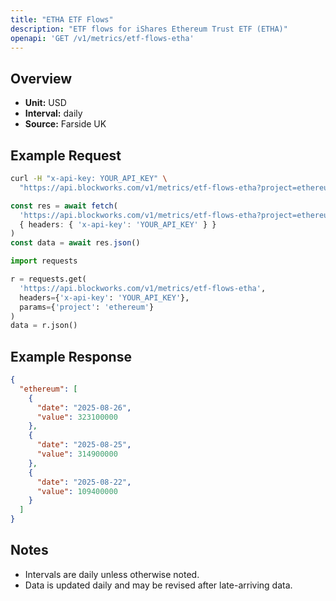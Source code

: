 ```yaml
---
title: "ETHA ETF Flows"
description: "ETF flows for iShares Ethereum Trust ETF (ETHA)"
openapi: 'GET /v1/metrics/etf-flows-etha'
---
```


## Overview

- **Unit:** USD
- **Interval:** daily
- **Source:** Farside UK

## Example Request

<CodeGroup>

```bash cURL
curl -H "x-api-key: YOUR_API_KEY" \
  "https://api.blockworks.com/v1/metrics/etf-flows-etha?project=ethereum"
```

```typescript TypeScript
const res = await fetch(
  'https://api.blockworks.com/v1/metrics/etf-flows-etha?project=ethereum',
  { headers: { 'x-api-key': 'YOUR_API_KEY' } }
)
const data = await res.json()
```

```python Python
import requests

r = requests.get(
  'https://api.blockworks.com/v1/metrics/etf-flows-etha',
  headers={'x-api-key': 'YOUR_API_KEY'},
  params={'project': 'ethereum'}
)
data = r.json()
```

</CodeGroup>

## Example Response

```json
{
  "ethereum": [
    {
      "date": "2025-08-26",
      "value": 323100000
    },
    {
      "date": "2025-08-25",
      "value": 314900000
    },
    {
      "date": "2025-08-22",
      "value": 109400000
    }
  ]
}
```

## Notes
- Intervals are daily unless otherwise noted.
- Data is updated daily and may be revised after late-arriving data.
